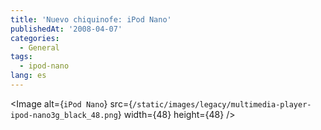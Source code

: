 ```yaml
---
title: 'Nuevo chiquinofe: iPod Nano'
publishedAt: '2008-04-07'
categories:
  - General
tags:
  - ipod-nano
lang: es
---
```


<Image
  alt={`iPod Nano`}
  src={`/static/images/legacy/multimedia-player-ipod-nano3g_black_48.png`}
  width={48}
  height={48}
/>
